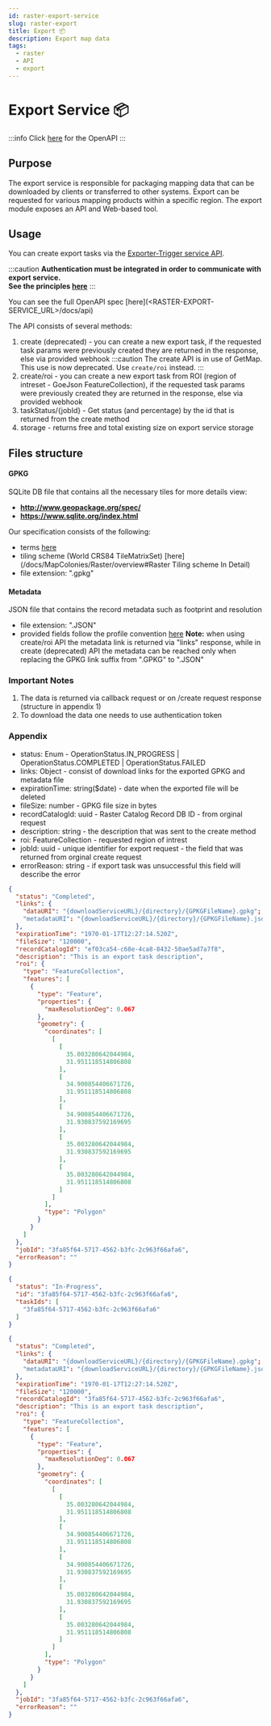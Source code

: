 ```yaml
---
id: raster-export-service
slug: raster-export
title: Export 📦
description: Export map data
tags:
  - raster
  - API
  - export
---
```



# Export Service 📦

:::info
Click [here](/docs/MapColonies/raster/services/export/api) for the OpenAPI
:::

## Purpose
The export service is responsible for packaging mapping data that can be downloaded by clients or transferred to other systems. Export can be requested for various mapping products within a specific region. The export module exposes an API and Web-based tool.

## Usage
You can create export tasks via the [Exporter-Trigger service API](/docs/MapColonies/raster/services/export/api).

:::caution
**Authentication must be integrated in order to communicate with export service.**<br/>
**See the principles [here](/docs/MapColonies/authentication)**
:::

You can see the full OpenAPI spec [here](<RASTER-EXPORT-SERVICE_URL>/docs/api)

The API consists of several methods:
1. create (deprecated) - you can create a new export task, if the requested task params were previously created they are returned in the response, else via provided webhook
:::caution
The create API is in use of GetMap. This use is now deprecated. Use `create/roi` instead.
:::
2. create/roi - you can create a new export task from ROI (region of intreset - GoeJson FeatureCollection), if the requested task params were previously created they are returned in the response, else via provided webhook
3. taskStatus/{jobId} - Get status (and percentage) by the id that is returned from the create method
4. storage - returns free and total existing size on export service storage

## Files structure

#### GPKG
SQLite DB file that contains all the necessary tiles
for more details view:
- **http://www.geopackage.org/spec/**
- **https://www.sqlite.org/index.html**

Our specification consists of the following:
- terms [here](/docs/MapColonies/terms)
- tiling scheme (World CRS84 TileMatrixSet) [here](/docs/MapColonies/Raster/overview#Raster Tiling scheme In Detail)
- file extension: ".gpkg"

#### Metadata
JSON file that contains the record metadata such as footprint and resolution
- file extension: ".JSON"
- provided fields follow the profile convention [here](/docs/MapColonies/Raster/services/catalog/raster-catalog-profile-v1)
**Note:** when using create/roi API the metadata link is returned via "links" response, while in create (deprecated) API the metadata can be reached only when replacing the GPKG link suffix from ".GPKG" to ".JSON"

### Important Notes
1. The data is returned via callback request or on /create request response (structure in appendix 1)
2. To download the data one needs to use authentication token

### Appendix


<Tabs>
<TabItem value="appendix-1" label="Callback request structure (create/roi)">

- status: Enum - OperationStatus.IN_PROGRESS | OperationStatus.COMPLETED | OperationStatus.FAILED
- links: Object - consist of download links for the exported GPKG and metadata file
- expirationTime: string($date) - date when the exported file will be deleted
- fileSize: number - GPKG file size in bytes
- recordCatalogId: uuid - Raster Catalog Record DB ID - from orginal request
- description: string - the description that was sent to the create method
- roi: FeatureCollection - requested region of intrest
- jobId: uuid - unique identifier for export request - the field that was returned from orginal create request
- errorReason: string - if export task was unsuccessful this field will describe the error

</TabItem>
<TabItem value="appendix-2" label="Callback Request Example (create/roi)">


``` json title="Callback Request Example"
{
  "status": "Completed",
  "links": {
    "dataURI": "{downloadServiceURL}/{directory}/{GPKGFileName}.gpkg";
    "metadataURI": "{downloadServiceURL}/{directory}/{GPKGFileName}.json";
  },
  "expirationTime": "1970-01-17T12:27:14.520Z",
  "fileSize": "120000",
  "recordCatalogId": "ef03ca54-c68e-4ca8-8432-50ae5ad7a7f8",
  "description": "This is an export task description",
  "roi": {
    "type": "FeatureCollection",
    "features": [
      {
        "type": "Feature",
        "properties": {
          "maxResolutionDeg": 0.067
        },
        "geometry": {
          "coordinates": [
            [
              [
                35.003280642044984,
                31.951118514806808
              ],
              [
                34.900854406671726,
                31.951118514806808
              ],
              [
                34.900854406671726,
                31.930837592169695
              ],
              [
                35.003280642044984,
                31.930837592169695
              ],
              [
                35.003280642044984,
                31.951118514806808
              ]
            ]
          ],
          "type": "Polygon"
        }
      }
    ]
  },
  "jobId": "3fa85f64-5717-4562-b3fc-2c963f66afa6",
  "errorReason": ""
}
```

</TabItem>

<TabItem value="appendix-3" label="/create and /create/roi response for In-Progress Export">


``` json
{
  "status": "In-Progress",
  "id": "3fa85f64-5717-4562-b3fc-2c963f66afa6",
  "taskIds": [
    "3fa85f64-5717-4562-b3fc-2c963f66afa6"
  ]
}
```
</TabItem>

<TabItem value="appendix-4" label="Response for cached export task"> 

``` json
{
  "status": "Completed",
  "links": {
    "dataURI": "{downloadServiceURL}/{directory}/{GPKGFileName}.gpkg";
    "metadataURI": "{downloadServiceURL}/{directory}/{GPKGFileName}.json";
  },
  "expirationTime": "1970-01-17T12:27:14.520Z",
  "fileSize": "120000",
  "recordCatalogId": "3fa85f64-5717-4562-b3fc-2c963f66afa6",
  "description": "This is an export task description",
  "roi": {
    "type": "FeatureCollection",
    "features": [
      {
        "type": "Feature",
        "properties": {
          "maxResolutionDeg": 0.067
        },
        "geometry": {
          "coordinates": [
            [
              [
                35.003280642044984,
                31.951118514806808
              ],
              [
                34.900854406671726,
                31.951118514806808
              ],
              [
                34.900854406671726,
                31.930837592169695
              ],
              [
                35.003280642044984,
                31.930837592169695
              ],
              [
                35.003280642044984,
                31.951118514806808
              ]
            ]
          ],
          "type": "Polygon"
        }
      }
    ]
  },
  "jobId": "3fa85f64-5717-4562-b3fc-2c963f66afa6",
  "errorReason": ""
}
```
</TabItem>
</Tabs>